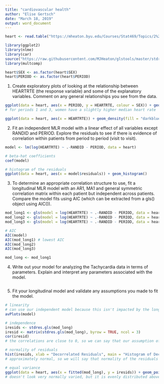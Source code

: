 ```yaml
---
title: "cardiovascular health"
author: "Elise Gertsch"
date: "March 18, 2019"
output: word_document
---
```


```r
heart <- read.table("https://mheaton.byu.edu/Courses/Stat469/Topics/2%20-%20TemporalCorrelation/2%20-%20Longitudinal/HWCaseStudy/Data/Tachycardia.txt", header = TRUE)

library(ggplot2)
library(nlme)
library(car)
source("https://raw.githubusercontent.com/MJHeaton/glstools/master/stdres.gls.R")
library(multcomp)

heart$SEX <- as.factor(heart$SEX)
heart$PERIOD <- as.factor(heart$PERIOD)
```

1. Create exploratory plots of looking at the relationship between HEARTRTE (the response variable) and some of the explanatory variables. Comment on any general relationships you see from the data.
```r
ggplot(data = heart, aes(x = PERIOD, y = HEARTRTE, colour = SEX)) + geom_boxplot() + scale_color_hue(labels = c("Male", "Female")) + ylab("Heart Rate") + ggtitle("Heart Rate by Period and Sex")
# for periods 1 and 3, women have a slightly higher median heart rate

ggplot(data = heart, aes(x = HEARTRTE)) + geom_density(fill = "darkblue")
```

2. Fit an independent MLR model with a linear effect of all variables except RANDID and PERIOD. Explore the residuals to see if there is evidence of correlation within patients from period to period (visit to visit).
```r
model <- lm(log(HEARTRTE) ~ .-RANDID - PERIOD, data = heart)

# beta-hat coefficients
coef(model)

# histogram of the residuals
ggplot(data = heart, aes(x = model$residuals)) + geom_histogram()
```

3. To determine an appropriate correlation structure to use, fit a longitudinal MLR model with an AR1, MA1 and general symmetric correlation matrix within each patient but independent across patients. Compare the model fits using AIC (which can be extracted from a gls() object using AIC()).
```r
mod_long1 <- gls(model = log(HEARTRTE) ~ .-RANDID - PERIOD, data = heart, corSymm(form =~ 1 | RANDID), method = "ML")
mod_long2 <- gls(model = log(HEARTRTE) ~ .-RANDID - PERIOD, data = heart, corAR1(form =~ 1 | RANDID), method = "ML")
mod_long3 <- gls(model = log(HEARTRTE) ~ .-RANDID - PERIOD, data = heart, corARMA(form =~ 1 | RANDID, p = 0, q = 1), method = "ML") #ARIMA with p = 0 and q = 1

# AIC
AIC(model)
AIC(mod_long1) # lowest AIC
AIC(mod_long2)
AIC(mod_long3)

mod_long <- mod_long1
```

4. Write out your model for analyzing the Tachycardia data in terms of parameters. Explain and interpret any parameters associated with the model.
```r

```

5. Fit your longitudinal model and validate any assumptions you made to fit the model.
```r
# linearity 
# can use our independent model because this isn't impacted by the longitudinal nature of the data
avPlots(model)

# independence
iresids <- stdres.gls(mod_long)
iresid <- matrix(stdres.gls(mod_long), byrow = TRUE, ncol = 3)
cor(iresid)
# the correlations are close to 0, so we can say that our assumption of independence is met

# normality of residuals
hist(iresids, xlab = "Decorrelated Residuals", main = "Histogram of Decorrelated Residuals")
# approximately normal, so we will say that normality of the residuals is met

# equal variance
ggplot(data = heart, aes(x = fitted(mod_long), y = iresids)) + geom_point() + geom_hline(yintercept = 0, col = "red")
# doesn't look very normally varied, but it is evenly distributed above and below 0 

```

